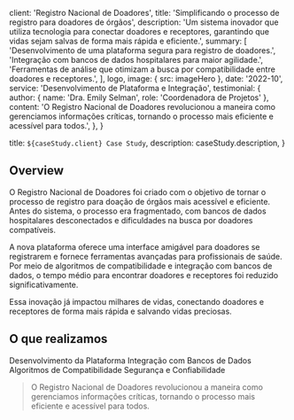
  client: 'Registro Nacional de Doadores',
  title: 'Simplificando o processo de registro para doadores de órgãos',
  description:
    'Um sistema inovador que utiliza tecnologia para conectar doadores e receptores, garantindo que vidas sejam salvas de forma mais rápida e eficiente.',
  summary: [
    'Desenvolvimento de uma plataforma segura para registro de doadores.',
    'Integração com bancos de dados hospitalares para maior agilidade.',
    'Ferramentas de análise que otimizam a busca por compatibilidade entre doadores e receptores.',
  ],
  logo,
  image: { src: imageHero },
  date: '2022-10',
  service: 'Desenvolvimento de Plataforma e Integração',
  testimonial: {
    author: { name: 'Dra. Emily Selman', role: 'Coordenadora de Projetos' },
    content:
      'O Registro Nacional de Doadores revolucionou a maneira como gerenciamos informações críticas, tornando o processo mais eficiente e acessível para todos.',
  },
}

  title: `${caseStudy.client} Case Study`,
  description: caseStudy.description,
}

## Overview

O Registro Nacional de Doadores foi criado com o objetivo de tornar o processo de registro para doação de órgãos mais acessível e eficiente. Antes do sistema, o processo era fragmentado, com bancos de dados hospitalares desconectados e dificuldades na busca por doadores compatíveis.

A nova plataforma oferece uma interface amigável para doadores se registrarem e fornece ferramentas avançadas para profissionais de saúde. Por meio de algoritmos de compatibilidade e integração com bancos de dados, o tempo médio para encontrar doadores e receptores foi reduzido significativamente.

Essa inovação já impactou milhares de vidas, conectando doadores e receptores de forma mais rápida e salvando vidas preciosas.

## O que realizamos

<TagList>
  <TagListItem>Desenvolvimento da Plataforma</TagListItem>
  <TagListItem>Integração com Bancos de Dados</TagListItem>
  <TagListItem>Algoritmos de Compatibilidade</TagListItem>
  <TagListItem>Segurança e Confiabilidade</TagListItem>
</TagList>

<Blockquote
  author={{ name: 'Dra. Emily Selman', role: 'Coordenadora de Projetos' }}
  image={{ src: imageEmilySelman }}
>
  O Registro Nacional de Doadores revolucionou a maneira como gerenciamos
  informações críticas, tornando o processo mais eficiente e acessível para
  todos.
</Blockquote>

<StatList>
  <StatListItem value="50%" label="Redução no tempo de busca por doadores" />
  <StatListItem value="95%" label="Taxa de compatibilidade otimizada" />
  <StatListItem value="1M+" label="Doadores registrados" />
  <StatListItem value="100k+" label="Vidas salvas até agora" />
</StatList>
